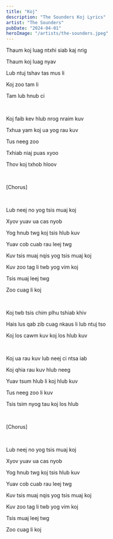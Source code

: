 ```yaml
---
title: "Koj"
description: "The Sounders Koj Lyrics"
artist: "The Sounders"
pubDate: "2024-04-01"
heroImage: "/artists/the-sounders.jpeg"
---
```


Thaum koj luag ntxhi siab kaj nrig

Thaum koj luag nyav

Lub ntuj tshav tas mus li

Koj zoo tam li

Tam lub hnub ci

<br />

Koj faib kev hlub nrog nraim kuv

Txhua yam koj ua yog rau kuv

Tus neeg zoo

Txhiab niaj puas xyoo

Thov koj txhob hloov

<br />

[Chorus]

<br />

Lub neej no yog tsis muaj koj

Xyov yuav ua cas nyob

Yog hnub twg koj tsis hlub kuv

Yuav cob cuab rau leej twg

Kuv tsis muaj nqis yog tsis muaj koj

Kuv zoo tag li twb yog vim koj

Tsis muaj leej twg

Zoo cuag li koj

<br />

Koj twb tsis chim plhu tshiab khiv

Hais lus qab zib cuag nkaus li lub ntuj tso

Koj los cawm kuv koj los hlub kuv

<br />

Koj ua rau kuv lub neej ci ntsa iab

Koj qhia rau kuv hlub neeg

Yuav tsum hlub li koj hlub kuv

Tus neeg zoo li kuv

Tsis tsim nyog tau koj los hlub

<br />

[Chorus]

<br />

Lub neej no yog tsis muaj koj

Xyov yuav ua cas nyob

Yog hnub twg koj tsis hlub kuv

Yuav cob cuab rau leej twg

Kuv tsis muaj nqis yog tsis muaj koj

Kuv zoo tag li twb yog vim koj

Tsis muaj leej twg

Zoo cuag li koj
